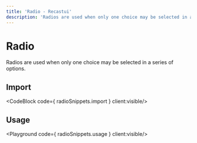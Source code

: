```yaml
---
title: 'Radio - Recastui'
description: 'Radios are used when only one choice may be selected in a series of options.'
---
```


# Radio

Radios are used when only one choice may be selected in a series of options.

## Import
<CodeBlock code={ radioSnippets.import } client:visible/>

## Usage
<Playground code={ radioSnippets.usage } client:visible/>

